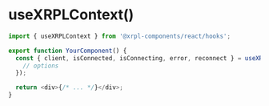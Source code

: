# useXRPLContext()

```js
import { useXRPLContext } from '@xrpl-components/react/hooks';

export function YourComponent() {
  const { client, isConnected, isConnecting, error, reconnect } = useXRPLContext({
    // options
  });

  return <div>{/* ... */}</div>;
}
```

